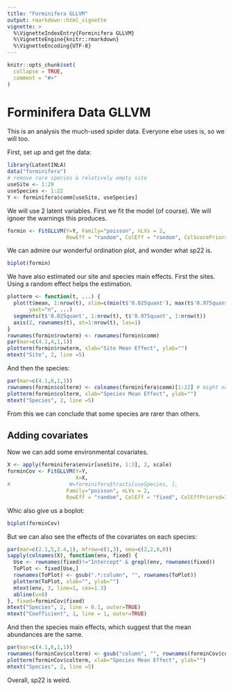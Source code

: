 ```yaml
---
title: "Forminifera GLLVM"
output: rmarkdown::html_vignette
vignette: >
  %\VignetteIndexEntry{Forminifera GLLVM}
  %\VignetteEngine{knitr::rmarkdown}
  %\VignetteEncoding{UTF-8}
---
```


```r
knitr::opts_chunk$set(
  collapse = TRUE,
  comment = "#>"
)
```

# Forminifera Data GLLVM

This is an analysis the much-used spider data. Everyone else uses is, so we will too.

First, set up and get the data:

```r
library(LatentINLA)
data("forminifera")
# remove rare species & relatively empty site
useSite <- 1:29
useSpecies <- 1:22
Y <- forminifera$comm[useSite, useSpecies]
```

We will use 2 latent variables. First we fit the model (of course). We will ignoer the warnings this produces.

```r
formin <- FitGLLVM(Y=Y, Family="poisson", nLVs = 2, 
                   RowEff = "random", ColEff = "random", ColScorePriorsd=1)

```

We can admire our wonderful ordination plot, and wonder what sp22 is.


```r
biplot(formin)

```


We have also estimated our site and species main effects. First the sites. Using a random effect helps the estimation.

```r
plotterm <- function(t, ...) {
  plot(t$mean, 1:nrow(t), xlim=c(min(t$'0.025quant'), max(t$'0.975quant')),
       yaxt="n", ...)
  segments(t$'0.025quant', 1:nrow(t), t$'0.975quant', 1:nrow(t))
  axis(2, rownames(t), at=1:nrow(t), las=1)
}
rownames(formin$rowterm) <- rownames(formin$comm)
par(mar=c(4.1,4,1,1))
plotterm(formin$rowterm, xlab="Site Mean Effect", ylab="")
mtext("Site", 2, line =5)

```

And then the species:

```r
par(mar=c(4.1,6,1,1))
rownames(formin$colterm) <- colnames(forminifera$comm)[1:22] # might not be right
plotterm(formin$colterm, xlab="Species Mean Effect", ylab="")
mtext("Species", 2, line =5)
```

From this we can conclude that some species are rarer than others.

## Adding covariates

Now we can add some environmental covariates.

```r
X <- apply(forminifera$envir[useSite, 1:3], 2, scale)
forminCov <- FitGLLVM(Y=Y, 
                      X=X, 
#                   W=forminifera$traits[useSpecies, ],
                   Family="poisson", nLVs = 2, 
                   RowEff = "random", ColEff = "fixed", ColEffPriorsd=1)

```

Whic also give us a boplot:

```r
biplot(forminCov)

```

But we can also see the effects of the covariates on each species:

```r

par(mar=c(2.1,5,2.4,1), mfrow=c(1,3), oma=c(2,2,0,0))
sapply(colnames(X), function(env, fixed) {
  Use <- rownames(fixed)!="Intercept" & grepl(env, rownames(fixed))
  ToPlot <- fixed[Use,]
  rownames(ToPlot) <- gsub(".*:column", "", rownames(ToPlot))
  plotterm(ToPlot, xlab="", ylab="")
  mtext(env, 3, line=1, cex=1.3)
  abline(v=0)
}, fixed=forminCov$fixed)
mtext("Species", 2, line = 0.1, outer=TRUE)
mtext("Coefficient", 1, line = 1, outer=TRUE)

```

And then the species main effects, which suggest that the mean abundances are the same.

```r
par(mar=c(4.1,6,1,1))
rownames(forminCov$colterm) <- gsub("column", "", rownames(forminCov$colterm))
plotterm(forminCov$colterm, xlab="Species Mean Effect", ylab="")
mtext("Species", 2, line =5)
```

Overall, sp22 is weird.
